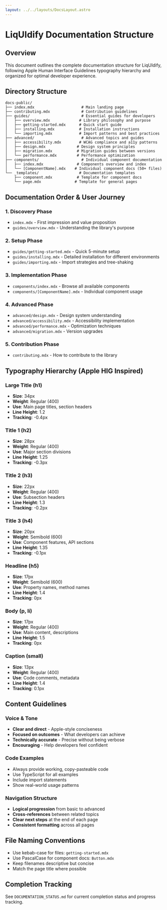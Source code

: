 ```yaml
---
layout: ../../layouts/DocsLayout.astro
---
```


# LiqUIdify Documentation Structure

## Overview

This document outlines the complete documentation structure for LiqUIdify, following Apple Human Interface Guidelines typography hierarchy and organized for optimal developer experience.

## Directory Structure

```
docs-public/
├── index.mdx                     # Main landing page
├── contributing.mdx              # Contribution guidelines
├── guides/                       # Essential guides for developers
│   ├── overview.mdx             # Library philosophy and purpose
│   ├── getting-started.mdx      # Quick start guide
│   ├── installing.mdx           # Installation instructions
│   └── importing.mdx            # Import patterns and best practices
├── advanced/                     # Advanced topics and guides
│   ├── accessibility.mdx        # WCAG compliance and a11y patterns
│   ├── design.mdx              # Design system principles
│   ├── migration.mdx           # Migration guides between versions
│   └── performance.mdx         # Performance optimization
├── components/                   # Individual component documentation
│   ├── index.mdx               # Components overview and index
│   └── [ComponentName].mdx    # Individual component docs (50+ files)
└── _templates/                  # Documentation templates
    ├── component.mdx           # Template for component docs
    └── page.mdx               # Template for general pages
```

## Documentation Order & User Journey

### 1. **Discovery Phase**

- `index.mdx` - First impression and value proposition
- `guides/overview.mdx` - Understanding the library's purpose

### 2. **Setup Phase**

- `guides/getting-started.mdx` - Quick 5-minute setup
- `guides/installing.mdx` - Detailed installation for different environments
- `guides/importing.mdx` - Import strategies and tree-shaking

### 3. **Implementation Phase**

- `components/index.mdx` - Browse all available components
- `components/[ComponentName].mdx` - Individual component usage

### 4. **Advanced Phase**

- `advanced/design.mdx` - Design system understanding
- `advanced/accessibility.mdx` - Accessibility implementation
- `advanced/performance.mdx` - Optimization techniques
- `advanced/migration.mdx` - Version upgrades

### 5. **Contribution Phase**

- `contributing.mdx` - How to contribute to the library

## Typography Hierarchy (Apple HIG Inspired)

### Large Title (h1)

- **Size**: 34px
- **Weight**: Regular (400)
- **Use**: Main page titles, section headers
- **Line Height**: 1.2
- **Tracking**: -0.4px

### Title 1 (h2)

- **Size**: 28px
- **Weight**: Regular (400)
- **Use**: Major section divisions
- **Line Height**: 1.25
- **Tracking**: -0.3px

### Title 2 (h3)

- **Size**: 22px
- **Weight**: Regular (400)
- **Use**: Subsection headers
- **Line Height**: 1.3
- **Tracking**: -0.2px

### Title 3 (h4)

- **Size**: 20px
- **Weight**: Semibold (600)
- **Use**: Component features, API sections
- **Line Height**: 1.35
- **Tracking**: -0.1px

### Headline (h5)

- **Size**: 17px
- **Weight**: Semibold (600)
- **Use**: Property names, method names
- **Line Height**: 1.4
- **Tracking**: 0px

### Body (p, li)

- **Size**: 17px
- **Weight**: Regular (400)
- **Use**: Main content, descriptions
- **Line Height**: 1.5
- **Tracking**: 0px

### Caption (small)

- **Size**: 13px
- **Weight**: Regular (400)
- **Use**: Code comments, metadata
- **Line Height**: 1.4
- **Tracking**: 0.1px

## Content Guidelines

### Voice & Tone

- **Clear and direct** - Apple-style conciseness
- **Focused on outcomes** - What developers can achieve
- **Technically accurate** - Precise without being verbose
- **Encouraging** - Help developers feel confident

### Code Examples

- Always provide working, copy-pasteable code
- Use TypeScript for all examples
- Include import statements
- Show real-world usage patterns

### Navigation Structure

- **Logical progression** from basic to advanced
- **Cross-references** between related topics
- **Clear next steps** at the end of each page
- **Consistent formatting** across all pages

## File Naming Conventions

- Use kebab-case for files: `getting-started.mdx`
- Use PascalCase for component docs: `Button.mdx`
- Keep filenames descriptive but concise
- Match the page title where possible

## Completion Tracking

See `DOCUMENTATION_STATUS.md` for current completion status and progress tracking.
